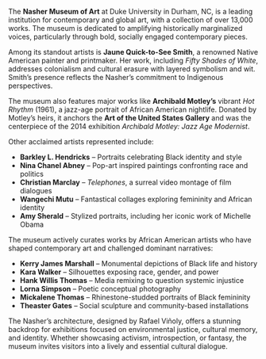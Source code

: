 The **Nasher Museum of Art** at Duke University in Durham, NC, is a leading institution for contemporary and global art, with a collection of over 13,000 works. The museum is dedicated to amplifying historically marginalized voices, particularly through bold, socially engaged contemporary pieces.

Among its standout artists is **Jaune Quick-to-See Smith**, a renowned Native American painter and printmaker. Her work, including *Fifty Shades of White*, addresses colonialism and cultural erasure with layered symbolism and wit. Smith's presence reflects the Nasher's commitment to Indigenous perspectives.

The museum also features major works like **Archibald Motley’s** vibrant *Hot Rhythm* (1961), a jazz-age portrait of African American nightlife. Donated by Motley’s heirs, it anchors the **Art of the United States Gallery** and was the centerpiece of the 2014 exhibition *Archibald Motley: Jazz Age Modernist*.

Other acclaimed artists represented include:

- **Barkley L. Hendricks** – Portraits celebrating Black identity and style
- **Nina Chanel Abney** – Pop-art inspired paintings confronting race and politics
- **Christian Marclay** – *Telephones*, a surreal video montage of film dialogues
- **Wangechi Mutu** – Fantastical collages exploring femininity and African identity
- **Amy Sherald** – Stylized portraits, including her iconic work of Michelle Obama

The museum actively curates works by African American artists who have shaped contemporary art and challenged dominant narratives:

- **Kerry James Marshall** – Monumental depictions of Black life and history  
- **Kara Walker** – Silhouettes exposing race, gender, and power  
- **Hank Willis Thomas** – Media remixing to question systemic injustice  
- **Lorna Simpson** – Poetic conceptual photography  
- **Mickalene Thomas** – Rhinestone-studded portraits of Black femininity  
- **Theaster Gates** – Social sculpture and community-based installations  

The Nasher’s architecture, designed by Rafael Viñoly, offers a stunning backdrop for exhibitions focused on environmental justice, cultural memory, and identity. Whether showcasing activism, introspection, or fantasy, the museum invites visitors into a lively and essential cultural dialogue.
